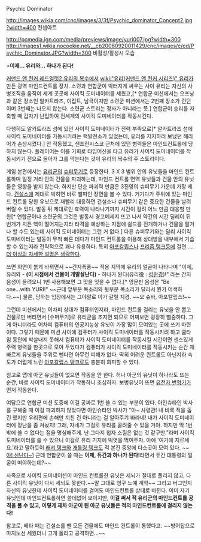 Psychic Dominator

http://images.wikia.com/cnc/images/3/3f/Psychic_dominator_Concept2.jpg?width=400
컨셉아트

http://pcmedia.ign.com/media/previews/image/yuri007.jpg?width=300 http://images1.wikia.nocookie.net/__cb20060920011429/cnc/images/c/cd/Psychic_Dominator.JPG?width=300
비활성/활성시 모습

>'''이제... 유리와... 하나가 된다!'''

[[커맨드 앤 컨커 레드얼럿2 유리의 복수]]에서 [[wiki:"유리(커맨드 앤 컨커 시리즈)" 유리]]가 만든 광역 마인드컨트롤 장치. 소련과 연합군이 박터지게 싸우는 사이 유리는 자신의 사병조직을 움직여 세계 곳곳에 사이킥 도미네이터를 세웠고,[* 연합군 미션에서는 오프닝과 같은 장소인 알카트라즈, 이집트, 남극이지만 소련군 미션에서는 2번째 장소가 런던이며 3번째는 나오지 않는다. 소련군 스토리는 정사가 아니라는 뜻.] 연합군이 승리를 자축할 때 갑자기 난입하여 전세계의 사이킥 도미네이터를 작동시킨다.

다행히도 알카트라즈 섬에 있던 사이킥 도미네이터가 전력 부족으로[* 알카트라즈 섬에 사이킥 도미네이터를 가동시키려는 핵발전소가 있었는데, 유리를 저지하러 보냈던 해리어가 손상시켰다.] 안 작동했고, 샌프란시스코 근처에 있던 병력들은 마인드컨트롤에 당하지 않는다. 플레이어는 이를 기회로 타임머신을 타고 유리가 사이킥 도미네이터를 작동시키기 전으로 돌아가 그를 막는다는 것이 유리의 복수의 주 스토리이다.

게임 본편에서는 [[유리]]군의 [[슈퍼무기]]로 등장한다. 3 X 3 범위 안의 유닛들을 마인드 컨트롤하며 일정 거리 안의 건물을 파괴하는데, 마인드 컨트롤 면역 유닛들과 건물 안의 유닛들은 영향을 받지 않는다. 하지만 단순 파괴력 만큼은 3진영의 슈퍼무기 가운데 가장 세다. [[건설소]]에 제대로 박히면 바로 빨피인 장면을 볼 수 있다. 거기다가 주위에 있는 마인드 컨트롤 당한 유닛으로 재빨리 대응하면 건설소나 슈퍼무기 같은 중요한 건물을 날려버릴 수 있다. 발동 뒤 제대로인 효력이 나타나기까지 시간이 걸려 어느 만큼 대응할 만한[* 연합군이나 소련군의 그것은 발동시 경고메세지 뜨고 나서 약간의 시간 딜레이 뒤 번개가 치든 핵이 떨어지는지라 타격을 예상하는 지점에 쉴드를 전개하거나 건물을 팔거나 할 수도 있는데 사이킥 도미네이터는 그런 거 없다.] 다른 슈퍼무기와는 달리 사이킥 도미네이터는 발동이 무척 빠른 데다가 마인드 컨트롤을 이용해 상대방을 내부에서 기습할 수 있는지라 전략적으로 꽤나 유용하다. 특히 [[아포칼립스]]나 [[프리즘 탱크]]등에 걸면..... [[더 이상의 자세한 설명은 생략한다]].

쓰면 화면이 붉게 바뀌면서 ~~간지폭풍~~ 적용 지역에 유리의 얼굴이 나타나며 "이제, 유리와 - '''(이 시점에서 건물이 개발살난다)''' -  하나가 된다(유리役 : [[성완경]])!" 라는 간지음성이 들려오니 1번 사용해보면 그 맛을 잊을 수 없다.[* 영문판 음성은 "Be one...with YURI!" ~~근데 앞부분 목소리와 뒷부분 목소리가 달라서 뭔가 어색하다.~~] 물론, 당하는 입장에서는 그야말로 이가 갈릴 지경. ~~오 슈바, 아포칼립스!~~

그런데 미션에서는 어차피 상대가 컴퓨터인지라, 마인드 컨트롤 걸리는 유닛을 안 뽑고 건물로만 버티면서 [슈퍼무기]로 유리군을 조지면 되므로 어찌보면 굉장히 뻘줌하다. 그게 아니더라도 어차피 컴퓨터의 인공지능상 유닛이 가장 많이 모여있는 곳에 쓰기 마련이다. 그렇기 때문에 미션 사이에 컴퓨터가 사이킥 도미네이터를 작동시키려 하고 쿨타임 동안에 박살내지 못해서 컴퓨터가 사이킥 도미네이터를 작동시킬 시간이면 센스있게 주력 병력을 한곳으로 모아 두었다가 컴퓨터가 사이킥 도미네이터를 작동시키는 순간 재빠르게 유닛들을 주위로 뺀다면 아무런 피해가 없다. 딱히 어려운 컨트롤도 아닌지라 속도가 더럽게 느린 [[아포칼립스 탱크]]로도 충분히 회피할 수 있다.

참고로 맵에 아군 유닛들이 없으면 작동을 안 한다. 허나 아군의 유닛이 하나라도 뜨는 순간, 바로 사이킥 도미네이터가 작동하니 조심하자. 보병유닛이 뜨면 [[유전자 변형기]]가 먼저 작동한다.

여담으로 연합군 미션 도중에 이걸 공짜로 1번 쓸 수 있는 부분이 있다. 아인슈타인 박사를 구해줄 때 이걸 파괴하지 않았다면 아인슈타인 박사가 "아~ 사령관! 내 비록 적을 돕긴 했지만 우리편에 손해만 끼친 건 아니라는 걸 알아주기 바라네! 내가 사이킥 도미네이터에 장난을 좀 쳐놨지! 그래, 자네가 그걸로 유리를 곯려줄 수 있을 거야. 하지만 딱 1번 밖에 쓸 수 없다는 점을 명심해주게. 난 그다지 첩자 소질은 없는 것 같구만."라며 사이킥 도미네이터를 쓸 수 있으니 이걸로 유리 기지에 빅엿을 먹여주자. 아예 '여기에 지르세요.'라고 말하듯이 [[래셔 탱크]]와 [[개틀링 탱크]]도 적 본진 중앙에 다소곳이 모여 있다. ~~[[야! 신난다~]]] 근데 연합군이 쓸 때는 '''이제, 듀간과 하나가 된다!'''라면서 듀간 대통령의 얼굴이 떠야하는데?~~

사족으로 사이킥 도미네이션이 마인드 컨트롤한 유닛은 세뇌가 절대로 풀리지 않고, 다른 사이킥 유닛이 다시 세뇌도 못한다.~~말 그대로 영구 노예 계약~~ 그리고 버그인지 자신의 유닛한테 사이킥 도미네이터를 걸어도 마인드컨트롤 상태로 바뀐다. 이미 자기 유닛인데 마인드컨트롤하면 쓸데없어 보이지만, '''이걸 써서 적 유리군의 마인드컨트롤 공격을 풀 수 있고, 이렇게 재차 아군이 된 아군 유닛들은 적의 마인드컨트롤에 걸리지 않는다!'''

참고로, 베타 때는 건설소를 뺀 모든 건물에도 마인드 컨트롤이 통했다고. ~~방어탑으로 마지노선 세웠더니 고개 돌리고 공격하면...~~
